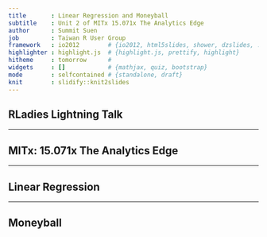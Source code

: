 ```yaml
---
title       : Linear Regression and Moneyball
subtitle    : Unit 2 of MITx 15.071x The Analytics Edge
author      : Summit Suen
job         : Taiwan R User Group
framework   : io2012        # {io2012, html5slides, shower, dzslides, ...}
highlighter : highlight.js  # {highlight.js, prettify, highlight}
hitheme     : tomorrow      # 
widgets     : []            # {mathjax, quiz, bootstrap}
mode        : selfcontained # {standalone, draft}
knit        : slidify::knit2slides
---
```


## RLadies Lightning Talk

---

## MITx: 15.071x The Analytics Edge

---

## Linear Regression

---

## Moneyball





